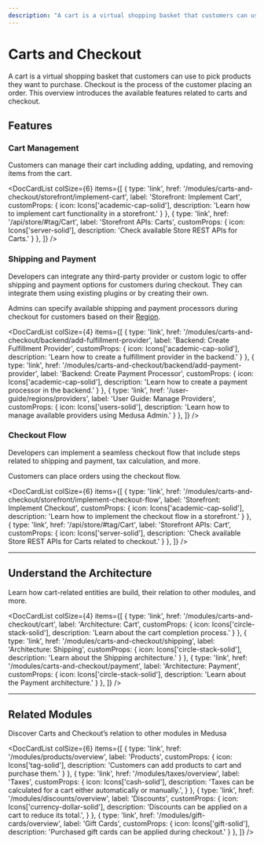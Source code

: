 ```yaml
---
description: "A cart is a virtual shopping basket that customers can use to pick products they want to purchase. Learn about the available features and guides."
---
```



# Carts and Checkout

A cart is a virtual shopping basket that customers can use to pick products they want to purchase. Checkout is the process of the customer placing an order. This overview introduces the available features related to carts and checkout.

## Features

### Cart Management

Customers can manage their cart including adding, updating, and removing items from the cart.

<DocCardList colSize={6} items={[
  {
    type: 'link',
    href: '/modules/carts-and-checkout/storefront/implement-cart',
    label: 'Storefront: Implement Cart',
    customProps: {
      icon: Icons['academic-cap-solid'],
      description: 'Learn how to implement cart functionality in a storefront.'
    }
  },
  {
    type: 'link',
    href: '/api/store/#tag/Cart',
    label: 'Storefront APIs: Carts',
    customProps: {
      icon: Icons['server-solid'],
      description: 'Check available Store REST APIs for Carts.'
    }
  },
]} />

### Shipping and Payment

Developers can integrate any third-party provider or custom logic to offer shipping and payment options for customers during checkout. They can integrate them using existing plugins or by creating their own.

Admins can specify available shipping and payment processors during checkout for customers based on their [Region](../regions-and-currencies/overview.mdx).

<DocCardList colSize={4} items={[
  {
    type: 'link',
    href: '/modules/carts-and-checkout/backend/add-fulfillment-provider',
    label: 'Backend: Create Fulfillment Provider',
    customProps: {
      icon: Icons['academic-cap-solid'],
      description: 'Learn how to create a fulfillment provider in the backend.'
    }
  },
  {
    type: 'link',
    href: '/modules/carts-and-checkout/backend/add-payment-provider',
    label: 'Backend: Create Payment Processor',
    customProps: {
      icon: Icons['academic-cap-solid'],
      description: 'Learn how to create a payment processor in the backend.'
    }
  },
  {
    type: 'link',
    href: '/user-guide/regions/providers',
    label: 'User Guide: Manage Providers',
    customProps: {
      icon: Icons['users-solid'],
      description: 'Learn how to manage available providers using Medusa Admin.'
    }
  },
]} />

### Checkout Flow

Developers can implement a seamless checkout flow that include steps related to shipping and payment, tax calculation, and more.

Customers can place orders using the checkout flow.

<DocCardList colSize={6} items={[
  {
    type: 'link',
    href: '/modules/carts-and-checkout/storefront/implement-checkout-flow',
    label: 'Storefront: Implement Checkout',
    customProps: {
      icon: Icons['academic-cap-solid'],
      description: 'Learn how to implement the checkout flow in a storefront.'
    }
  },
  {
    type: 'link',
    href: '/api/store/#tag/Cart',
    label: 'Storefront APIs: Cart',
    customProps: {
      icon: Icons['server-solid'],
      description: 'Check available Store REST APIs for Carts related to checkout.'
    }
  },
]} />

---

## Understand the Architecture

Learn how cart-related entities are build, their relation to other modules, and more.

<DocCardList colSize={4} items={[
  {
    type: 'link',
    href: '/modules/carts-and-checkout/cart',
    label: 'Architecture: Cart',
    customProps: {
      icon: Icons['circle-stack-solid'],
      description: 'Learn about the cart completion process.'
    }
  },
  {
    type: 'link',
    href: '/modules/carts-and-checkout/shipping',
    label: 'Architecture: Shipping',
    customProps: {
      icon: Icons['circle-stack-solid'],
      description: 'Learn about the Shipping architecture.'
    }
  },
  {
    type: 'link',
    href: '/modules/carts-and-checkout/payment',
    label: 'Architecture: Payment',
    customProps: {
      icon: Icons['circle-stack-solid'],
      description: 'Learn about the Payment architecture.'
    }
  },
]} />

---

## Related Modules

Discover Carts and Checkout’s relation to other modules in Medusa

<DocCardList colSize={6} items={[
  {
    type: 'link',
    href: '/modules/products/overview',
    label: 'Products',
    customProps: {
      icon: Icons['tag-solid'],
      description: 'Customers can add products to cart and purchase them.'
    }
  },
  {
    type: 'link',
    href: '/modules/taxes/overview',
    label: 'Taxes',
    customProps: {
      icon: Icons['cash-solid'],
      description: 'Taxes can be calculated for a cart either automatically or manually.',
    }
  },
  {
    type: 'link',
    href: '/modules/discounts/overview',
    label: 'Discounts',
    customProps: {
      icon: Icons['currency-dollar-solid'],
      description: 'Discounts can be applied on a cart to reduce its total.',
    }
  },
  {
    type: 'link',
    href: '/modules/gift-cards/overview',
    label: 'Gift Cards',
    customProps: {
      icon: Icons['gift-solid'],
      description: 'Purchased gift cards can be applied during checkout.'
    }
  },
]} />
